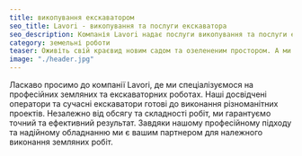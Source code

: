 ```yaml
---
title: викопування екскаватором
seo_title: Lavori - викопування та послуги екскаватора
seo_description: Компанія Lavori надає послуги викопування та послуги екскаватора. Використовуйте наші послуги для ефективних земельних робіт.
category: земельні роботи
teaser: Оживіть свій краєвид новим садом та озелененим простором. А ми допоможемо вам підготувати ділянку для висадження зелених насаджень. Перетворіть природу на свій власний зелений рай.
image: "./header.jpg"
---
```

<p>
Ласкаво просимо до компанії Lavori, де ми спеціалізуємося на професійних земляних та екскаваторних роботах. Наші досвідчені оператори та сучасні екскаватори готові до виконання різноманітних проектів. Незалежно від обсягу та складності робіт, ми гарантуємо точний та ефективний результат. Завдяки нашому професійному підходу та надійному обладнанню ми є вашим партнером для належного виконання земляних робіт.
</p>